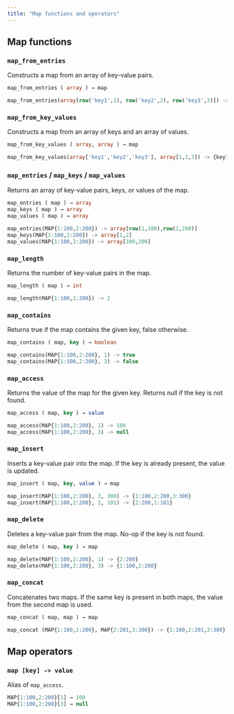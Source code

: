```yaml
---
title: "Map functions and operators"
---
```


## Map functions
### `map_from_entries`

Constructs a map from an array of key-value pairs.

```sql
map_from_entries ( array ) → map
```

```sql
map_from_entries(array[row('key1',1), row('key2',2), row('key3',3)]) -> {key1:1,key2:2,key3:3}
```

### `map_from_key_values`

Constructs a map from an array of keys and an array of values.

```sql
map_from_key_values ( array, array ) → map
```

```sql
map_from_key_values(array['key1','key2','key3'], array[1,2,3]) -> {key1:1,key2:2,key3:3}
```


### `map_entries` / `map_keys` / `map_values`

Returns an array of key-value pairs, keys, or values of the map.

```sql
map_entries ( map ) → array
map_keys ( map ) → array
map_values ( map ) → array
```

```sql
map_entries(MAP{1:100,2:200}) -> array[row(1,100),row(2,200)]
map_keys(MAP{1:100,2:200}) -> array[1,2]
map_values(MAP{1:100,2:200}) -> array[100,200]
```

### `map_length`

Returns the number of key-value pairs in the map.

```sql
map_length ( map ) → int
```

```sql
map_length(MAP{1:100,2:200}) -> 2
```

### `map_contains`

Returns true if the map contains the given key, false otherwise.

```sql
map_contains ( map, key ) → boolean
```

```sql
map_contains(MAP{1:100,2:200}, 1) -> true
map_contains(MAP{1:100,2:200}, 3) -> false
```

### `map_access`

Returns the value of the map for the given key. Returns null if the key is not found.

```sql
map_access ( map, key ) → value
```

```sql
map_access(MAP{1:100,2:200}, 1) -> 100
map_access(MAP{1:100,2:200}, 3) -> null
```

### `map_insert`

Inserts a key-value pair into the map. If the key is already present, the value is updated.

```sql
map_insert ( map, key, value ) → map
```

```sql
map_insert(MAP{1:100,2:200}, 3, 300) -> {1:100,2:200,3:300}
map_insert(MAP{1:100,2:200}, 1, 101) -> {2:200,1:101}
```

### `map_delete`

Deletes a key-value pair from the map. No-op if the key is not found.

```sql
map_delete ( map, key ) → map
```

```sql
map_delete(MAP{1:100,2:200}, 1) -> {2:200}
map_delete(MAP{1:100,2:200}, 3) -> {1:100,2:200}
```

### `map_concat`

Concatenates two maps. If the same key is present in both maps, the value from the second map is used.

```sql
map_concat ( map, map ) → map
```

```sql
map_concat (MAP{1:100,2:200}, MAP{2:201,3:300}) -> {1:100,2:201,3:300}
```

## Map operators

### `map [key] -> value`

Alias of `map_access`.

```sql
MAP{1:100,2:200}[1] → 100
MAP{1:100,2:200}[3] → null
```

